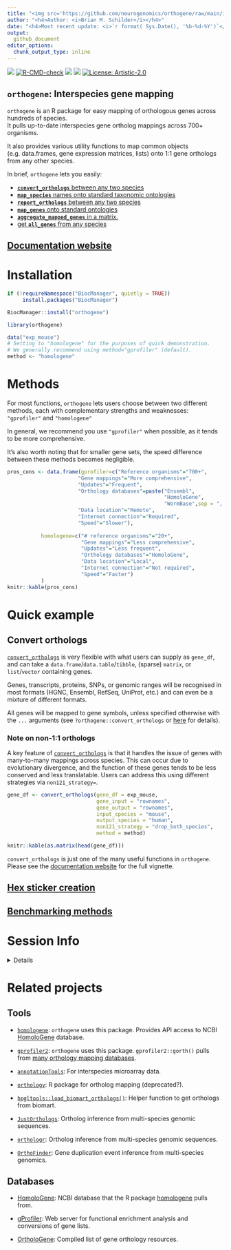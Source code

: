 ```yaml
---
title: "<img src='https://github.com/neurogenomics/orthogene/raw/main/inst/hex/orthogene.png' height='400'><br>" 
author: "<h4>Author: <i>Brian M. Schilder</i></h4>" 
date: "<h4>Most recent update: <i>`r format( Sys.Date(), '%b-%d-%Y')`</i></h4>"
output:
  github_document 
editor_options: 
  chunk_output_type: inline
---
```


<!-- badges: start -->
<!-- badger::badge_codecov() -->
<!-- copied from MungeSumstats README.Rmd -->
<!-- badger::badge_lifecycle("stable", "green") -->
<!-- badger::badge_last_commit()  -->
<!-- badger::badge_license() -->
[![](https://codecov.io/gh/neurogenomics/orthogene/branch/main/graph/badge.svg)](https://codecov.io/gh/neurogenomics/orthogene)
[![R-CMD-check](https://github.com/neurogenomics/MungeSumstats/workflows/R-full/badge.svg)](https://github.com/neurogenomics/MungeSumstats/actions)
[![](https://img.shields.io/badge/lifecycle-stable-green.svg)](https://lifecycle.r-lib.org/articles/stages.html#stable)
[![](https://img.shields.io/github/last-commit/neurogenomics/orthogene.svg)](https://github.com/neurogenomics/orthogene/commits/main)
[![License: Artistic-2.0](https://img.shields.io/badge/license-Artistic--2.0-blue.svg)](https://cran.r-project.org/web/licenses/Artistic-2.0)
<!-- badges: end --> 


## `orthogene`: Interspecies gene mapping 

`orthogene` is an R package for easy mapping of orthologous genes across hundreds of species.   
It pulls up-to-date interspecies gene ortholog mappings across 700+ organisms. 

It also provides various utility functions to map common objects 
(e.g. data.frames, gene expression matrices, lists) 
onto 1:1 gene orthologs from any other species. 

In brief, `orthogene` lets you easily: 

- [**`convert_orthologs`** between any two species](https://neurogenomics.github.io/orthogene/articles/orthogene.html#convert-orthologs) 
- [**`map_species`** names onto standard taxonomic ontologies](https://github.com/neurogenomics/orthogene.html#map-species)  
- [**`report_orthologs`** between any two species](https://neurogenomics.github.io/orthogene/articles/orthogene.html#report-orthologs) 
- [**`map_genes`** onto standard ontologies](https://neurogenomics.github.io/orthogene/articles/orthogene.html#map-genes) 
- [**`aggregate_mapped_genes`** in a matrix.](https://neurogenomics.github.io/orthogene/articles/orthogene.html#aggregate-mapped-genes)  
- [get **`all_genes`** from any species](https://neurogenomics.github.io/orthogene/articles/orthogene.html#get-all-genes) 

## [Documentation website](https://neurogenomics.github.io/orthogene/) 

# Installation

```r
if (!requireNamespace("BiocManager", quietly = TRUE))
     install.packages("BiocManager")

BiocManager::install("orthogene")
```

```r
library(orthogene)

data("exp_mouse")
# Setting to "homologene" for the purposes of quick demonstration.
# We generally recommend using method="gprofiler" (default).
method <- "homologene"  
```

# Methods 

For most functions, `orthogene` lets users choose between two different methods, each with complementary strengths and weaknesses: `"gprofiler"` and `"homologene"` 

In general, we recommend you use `"gprofiler"` when possible, as it tends to be more comprehensive. 

It's also worth noting that for smaller gene sets, the speed difference between these methods becomes negligible. 

```r
pros_cons <- data.frame(gprofiler=c("Reference organisms"="700+",
                       "Gene mappings"="More comprehensive",
                       "Updates"="Frequent", 
                       "Orthology databases"=paste("Ensembl",
                                                   "HomoloGene",
                                                   "WormBase",sep = ", "),
                       "Data location"="Remote",
                       "Internet connection"="Required",
                       "Speed"="Slower"),
                       
           homologene=c("# reference organisms"="20+", 
                        "Gene mappings"="Less comprehensive",
                        "Updates"="Less frequent",
                        "Orthology databases"="HomoloGene",
                        "Data location"="Local",
                        "Internet connection"="Not required",
                        "Speed"="Faster")
           )
knitr::kable(pros_cons)
```



# Quick example

## Convert orthologs 

[`convert_orthologs`](https://neurogenomics.github.io/orthogene/reference/convert_orthologs.html) is very flexible with what users can supply as `gene_df`,
and can take a `data.frame`/`data.table`/`tibble`, (sparse) `matrix`, or `list`/`vector` containing genes.

Genes, transcripts, proteins, SNPs, or genomic ranges will be recognised in most formats (HGNC, Ensembl, RefSeq, UniProt, etc.) and can even be a mixture of different formats. 

All genes will be mapped to gene symbols, unless specified otherwise with the
`...` arguments (see `?orthogene::convert_orthologs` or [here](https://neurogenomics.github.io/orthogene/reference/convert_orthologs.html) for details).  

### Note on non-1:1 orthologs 

A key feature of [`convert_orthologs`](https://neurogenomics.github.io/orthogene/reference/convert_orthologs.html) is that it handles the issue of genes with many-to-many mappings across species. This can occur due to evolutionary divergence, and the function of these genes tends to be less conserved and less translatable. Users can address this using different strategies via `non121_strategy=`.

```r
gene_df <- convert_orthologs(gene_df = exp_mouse,
                             gene_input = "rownames", 
                             gene_output = "rownames", 
                             input_species = "mouse",
                             output_species = "human",
                             non121_strategy = "drop_both_species",
                             method = method) 

knitr::kable(as.matrix(head(gene_df)))
```

`convert_orthologs` is just one of the many useful functions in `orthogene`. Please see the [documentation website](https://neurogenomics.github.io/orthogene/articles/orthogene) for the full vignette.


## [Hex sticker creation](https://neurogenomics.github.io/orthogene/inst/hex/hexSticker.html)

## [Benchmarking methods](https://neurogenomics.github.io/orthogene/inst/benchmark/benchmarks.html)

# Session Info 

<details> 

```r
utils::sessionInfo()
```

</details>  


# Related projects

## Tools 

- [`homologene`](https://github.com/oganm/homologene): `orthogene` uses this package. Provides API access to NCBI [HomoloGene](https://www.ncbi.nlm.nih.gov/homologene) database. 

- [`gprofiler2`](https://cran.r-project.org/web/packages/gprofiler2/vignettes/gprofiler2.html): `orthogene` uses this package. `gprofiler2::gorth()` pulls from [many orthology mapping databases](https://biit.cs.ut.ee/gprofiler/page/organism-list).  

- [`annotationTools`](https://www.bioconductor.org/packages/release/bioc/html/annotationTools.html): For interspecies microarray data.  

- [`orthology`](https://www.leibniz-hki.de/en/orthology-r-package.html): R package for ortholog mapping (deprecated?). 

- [`hpgltools::load_biomart_orthologs()`](https://rdrr.io/github/elsayed-lab/hpgltools/man/load_biomart_orthologs.html): Helper function to get orthologs from biomart. 

- [`JustOrthologs`](https://github.com/ridgelab/JustOrthologs/): Ortholog inference from multi-species genomic sequences. 

- [`orthologr`](https://github.com/drostlab/orthologr): Ortholog inference from multi-species genomic sequences.  

- [`OrthoFinder`](https://github.com/davidemms/OrthoFinder): Gene duplication event inference from multi-species genomics.  


## Databases  

- [HomoloGene](https://www.ncbi.nlm.nih.gov/homologene): NCBI database that the R package [homologene](https://github.com/oganm/homologene) pulls from.   

- [gProfiler](https://biit.cs.ut.ee/gprofiler): Web server for functional enrichment analysis and conversions of gene lists.  

- [OrtholoGene](http://orthologene.org/resources.html): Compiled list of gene orthology resources. 

